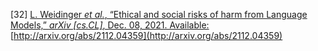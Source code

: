 \[32\]	[L. Weidinger *et al.*, “Ethical and social risks of harm from Language Models,” *arXiv \[cs.CL\]*, Dec. 08, 2021\. Available:](http://paperpile.com/b/Lj1YHA/nrSUJ) [http://arxiv.org/abs/2112.04359](http://arxiv.org/abs/2112.04359)